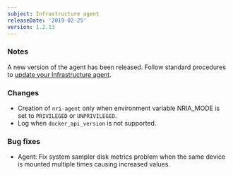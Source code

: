 ```yaml
---
subject: Infrastructure agent
releaseDate: '2019-02-25'
version: 1.2.13
---
```


### Notes

A new version of the agent has been released. Follow standard procedures to [update your Infrastructure agent](/docs/infrastructure/new-relic-infrastructure/installation/update-infrastructure-agent).

### Changes

* Creation of `nri-agent` only when environment variable NRIA_MODE is set to `PRIVILEGED` or `UNPRIVILEGED`.
* Log when `docker_api_version` is not supported.

### Bug fixes

* Agent: Fix system sampler disk metrics problem when the same device is mounted multiple times causing increased values.
